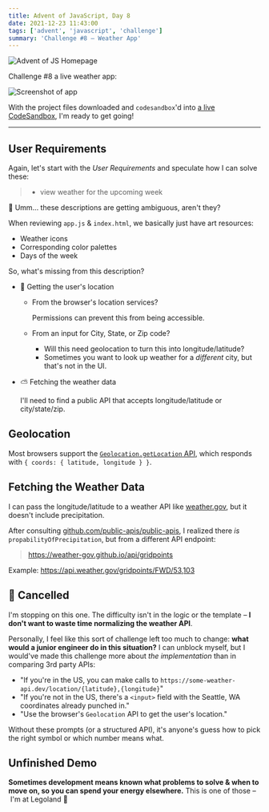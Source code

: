 ```yaml
---
title: Advent of JavaScript, Day 8
date: 2021-12-23 11:43:00
tags: ['advent', 'javascript', 'challenge']
summary: 'Challenge #8 – Weather App'
---
```


![Advent of JS Homepage](/static/images/advent-of-js.png)

Challenge #8 a live weather app:

![Screenshot of app](https://coachtestprep.s3.amazonaws.com/direct-uploads/user-117025/cc5fe957-4af9-4ad4-9a1c-239e2e4370cc/CleanShot%202021-12-08%20at%2009.56.58.png)

With the project files downloaded and `codesandbox`'d into [a live CodeSandbox](https://codesandbox.io/s/advent-of-javascript-day-8-9kkp6), I'm ready to get going!

---

## User Requirements

Again, let's start with the _User Requirements_ and speculate how I can solve these:

> - view weather for the upcoming week

🤔 Umm... these descriptions are getting ambiguous, aren't they?

When reviewing `app.js` & `index.html`, we basically just have art resources:

- Weather icons
- Corresponding color palettes
- Days of the week

So, what's missing from this description?

- 🎯 Getting the user's location

  - From the browser's location services?

    Permissions can prevent this from being accessible.

  - From an input for City, State, or Zip code?

    - Will this need geolocation to turn this into longitude/latitude?
    - Sometimes you want to look up weather for a _different_ city, but that's not in the UI.

- ⛅ Fetching the weather data

  I'll need to find a public API that accepts longitude/latitude or city/state/zip.

## Geolocation

Most browsers support the [`Geolocation.getLocation` API](https://developer.mozilla.org/en-US/docs/Web/API/Geolocation/getCurrentPosition),
which responds with `{ coords: { latitude, longitude } }`.

## Fetching the Weather Data

I can pass the longitude/latitude to a weather API like [weather.gov](https://www.weather.gov/documentation/services-web-api),
but it doesn't include precipitation.

After consulting [github.com/public-apis/public-apis](https://github.com/public-apis/public-apis#weather),
I realized there _is_ `propabilityOfPrecipitation`, but from a different API endpoint:

> https://weather-gov.github.io/api/gridpoints

Example: https://api.weather.gov/gridpoints/FWD/53,103

## 🚫 Cancelled

I'm stopping on this one. The difficulty isn't in the logic or the template – **I don't want to waste time normalizing the weather API**.

Personally, I feel like this sort of challenge left too much to change: **what would a junior engineer do in this situation?**
I can unblock myself, but I would've made this challenge more about _the implementation_ than in comparing 3rd party APIs:

- "If you're in the US, you can make calls to `https://some-weather-api.dev/location/{latitude},{longitude}`"
- "If you're not in the US, there's a `<input>` field with the Seattle, WA coordinates already punched in."
- "Use the browser's `Geolocation` API to get the user's location."

Without these prompts (or a structured API), it's anyone's guess how to pick the right symbol or which number means what.

## Unfinished Demo

**Sometimes development means known what problems to solve & when to move on, so you can spend your energy elsewhere.**
This is one of those – I'm at Legoland 👋

<CodeSandbox codeSandboxId="advent-of-javascript-day-8-9kkp6" />
